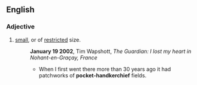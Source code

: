 ==English==
{{see|pocket handkerchief}}
===Adjective===
{{en-adj}}
#[[small]], or of [[restricted]] size.
#:'''January 19 2002''', Tim Wapshott, ''The Guardian: I lost my heart in Nohant-en-Graçay, France''
#:*When I first went there more than 30 years ago it had patchworks of '''pocket-handkerchief''' fields.